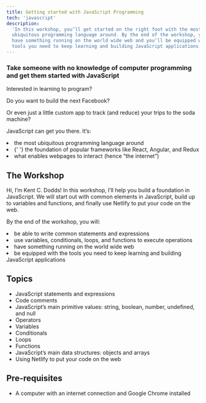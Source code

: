 ```yaml
---
title: Getting started with JavaScript Programming
tech: 'javascript'
description:
  'In this workshop, you’ll get started on the right foot with the most
  ubiquitous programming language around. By the end of the workshop, you’ll
  have something running on the world wide web and you’ll be equipped with the
  tools you need to keep learning and building JavaScript applications.'
---
```



### Take someone with no knowledge of computer programming and get them started with JavaScript

Interested in learning to program?

Do you want to build the next Facebook?

Or even just a little custom app to track (and reduce) your trips to the soda
machine?

JavaScript can get you there. It’s:

<List>
  <Li check>the most ubiquitous programming language around</Li>
  <Li check>
    {' '}
    the foundation of popular frameworks like React, Angular, and Redux
  </Li>
  <Li check> what enables webpages to interact (hence “the internet”)</Li>
</List>

## The Workshop

Hi, I’m Kent C. Dodds! In this workshop, I’ll help you build a foundation in
JavaScript. We will start out with common elements in JavaScript, build up to
variables and functions, and finally use Netlify to put your code on the web.

By the end of the workshop, you will:

<List>
  <Li check>be able to write common statements and expressions</Li>
  <Li check>
    use variables, conditionals, loops, and functions to execute operations
  </Li>
  <Li check>have something running on the world wide web</Li>
  <Li check>
    be equipped with the tools you need to keep learning and building JavaScript
    applications
  </Li>
</List>

## Topics

- JavaScript statements and expressions
- Code comments
- JavaScript’s main primitive values: string, boolean, number, undefined, and
  null
- Operators
- Variables
- Conditionals
- Loops
- Functions
- JavaScript’s main data structures: objects and arrays
- Using Netlify to put your code on the web

## Pre-requisites

- A computer with an internet connection and Google Chrome installed
